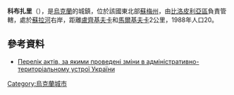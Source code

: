 '''科布扎里'''（{{lang-uk|Кобзарі}}），是[[烏克蘭|烏克蘭]]的城鎮，位於該國東北部[[蘇梅州|蘇梅州]]，由[[比洛皮利亞區|比洛皮利亞區]]負責管轄，處於[[蘇拉河_(第聶伯河支流)|蘇拉河]]右岸，距離[[盧齊基夫卡|盧齊基夫卡]]和[[馬爾基夫卡_(比洛皮利亞區)|馬爾基夫卡]]2公里，1988年人口20。

==參考資料==
*[http://w1.c1.rada.gov.ua/pls/z7502/A035?rdat=03.11.2009&letter=2522 Перелік актів, за якими проведені зміни в адміністративно-територіальному устрої України]{{Dead link|date=2020年7月 |bot=InternetArchiveBot |fix-attempted=yes }}

{{Ukraine-geo-stub}}
[[Category:烏克蘭城市|Category:烏克蘭城市]]